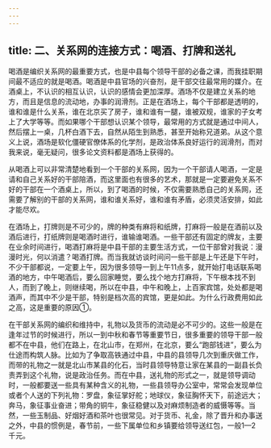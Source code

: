 ```yaml
---
---
---
```

title: 二、关系网的连接方式：喝酒、打牌和送礼
---

喝酒是编织关系网的最重要方式，也是中县每个领导干部的必备之课，而我挂职期间最不适应的就是喝酒。喝酒是中县官场的兴奋剂，是干部交往最常用的媒介。在酒桌上，不认识的相互认识，认识的感情会更加深厚。酒场不仅是建立关系的地方，而且是信息的流动地，办事的润滑剂。正是在酒场上，每个干部都是透明的，谁和谁是什么关系，谁在北京买了房子，谁和谁有一腿，谁被双规，谁家的子女考上了大学等等。而如果哪个干部想认识某个领导，最常用的方式就是通过中间人，然后摆上一桌，几杯白酒下去，自然从陌生到熟悉，甚至开始称兄道弟。从这个意义上说，酒场是软化僵硬官僚体系的化学剂，是政治体系良好运行的润滑剂，而对我来说，毫无疑问，很多论文资料都是酒场上获得的。

从喝酒上可以非常清楚地看到一个干部的关系网，因为一个干部请人喝酒，一定是请和自己关系好的干部陪酒，而这里面也有很多的艺术，那就是一定要避免关系不好的干部在一个酒桌上，所以，到了喝酒的时候，不仅需要熟悉自己的关系网，还需要了解别的干部的关系网，谁和谁关系好，谁和谁有矛盾，必须灵活安排，如此才能尽欢。

在酒场上，打牌则是不可少的，牌的种类有麻将和纸牌，打麻将一般是在酒前以及酒后进行，打纸牌则是喝酒时进行，谁输谁喝酒。一些干部还有固定的牌友，主要在业余时间进行，喝酒打麻将是中县干部的主要生活方式，一位干部曾对我说：漫漫时光，何以消遣？喝酒打牌。而当我就访谈时间问一些干部是上午还是下午时，不少干部都说，一定要上午，因为很多领导一到上午11点多，就开始打电话联系喝酒的地方，中午喝酒后，要么回家睡觉，要么找个地方打麻将，下午根本找不到人，而到了晚上，则继续喝，所以在中县，中午和晚上，上百家宾馆，处处都是喝酒声，而其中不少是干部，特别是档次高的宾馆，更是如此。为什么行政费用如此之高，这是重要的原因①。

在干部关系网的编织和维持中，礼物以及货币的流动是必不可少的。这些一般是在逢年过节的时候进行，所以一到中秋和春节等重要节日，很多重要的领导干部一般都不在中县，他们在路上，在北山市，在郑州，在北京，要么“跑部钱进”，要么为仕途而构筑人脉。比如为了争取高铁通过中县，中县的县领导几次到重庆做工作，而带的礼物之一就是北山市某县的化石，当时县领导特意让家在某县的一副县长负责弄到这个礼物，说是政治任务。而在中县，送礼物的形式之一，就是领导调动时，一般都要送一些具有某种含义的礼物，一些县领导办公室中，常常会发现单位或者个人送的下列礼物：罗盘，象征掌好舵；地球仪，象征胸怀天下，前途远大；奔马，象征事业奋进；带角的铜牛，象征稳健以及对麻烦制造者的威慑等等。当然，一些玉制品、好烟好酒和茶叶也很常见。对于货币、礼金，除了晋升和办事送之外，中县的惯例是，春节前，一些下属单位和乡镇要给领导送红包，一般1—2千元。

